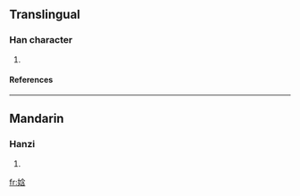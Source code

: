 ==Translingual==
===Han character===
{{Han char|rn=38|rad=女|as=07|sn=10|four=|canj=女人戈口 (VOIR)}}
# {{defn|Han|sort=女07}}
====References====
{{Han ref|kx=0263.060|dkj=06327|hdz=21053.060|uh=5A22|ud=23074}}
----
==Mandarin==
===Hanzi===
{{cmn-hanzi|pin=[[hán]] ([[han2]])|wg=han<sup>2</sup>}}
# {{defn|Mandarin}}

[[fr:娢]]